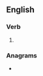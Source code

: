 ==English==

===Verb===
{{head|en|verb form}}

# {{en-third-person singular of|protonate}}

===Anagrams===
* {{anagrams|en|a=aenooprstt|protostane}}
